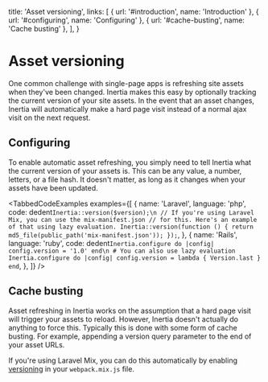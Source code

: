 
  title: 'Asset versioning',
  links: [
    { url: '#introduction', name: 'Introduction' },
    { url: '#configuring', name: 'Configuring' },
    { url: '#cache-busting', name: 'Cache busting' },
  ],
}

# Asset versioning

One common challenge with single-page apps is refreshing site assets when they've been changed. Inertia makes this easy
by optionally tracking the current version of your site assets. In the event that an asset changes, Inertia will
automatically make a hard page visit instead of a normal ajax visit on the next request.

## Configuring

To enable automatic asset refreshing, you simply need to tell Inertia what the current version of your assets is. This
can be any value, a number, letters, or a file hash. It doesn't matter, as long as it changes when your assets have been
updated.

<TabbedCodeExamples
  examples={[
    {
      name: 'Laravel',
      language: 'php',
      code: dedent`
        Inertia::version($version);\n
        // If you're using Laravel Mix, you can use the mix-manifest.json
        // for this. Here's an example of that using lazy evaluation.
        Inertia::version(function () {
            return md5_file(public_path('mix-manifest.json'));
        });
      `,
    },
    {
      name: 'Rails',
      language: 'ruby',
      code: dedent`
        Inertia.configure do |config|
          config.version = '1.0'
        end\n
        # You can also use lazy evaluation
        Inertia.configure do |config|
          config.version = lambda { Version.last }
        end
      `,
    },
  ]}
/>

## Cache busting

Asset refreshing in Inertia works on the assumption that a hard page visit will trigger your assets to reload. However,
Inertia doesn't actually do anything to force this. Typically this is done with some form of cache busting. For example,
appending a version query parameter to the end of your asset URLs.

If you're using Laravel Mix, you can do this automatically by enabling
[versioning](https://laravel.com/docs/mix#versioning-and-cache-busting) in your `webpack.mix.js` file.
